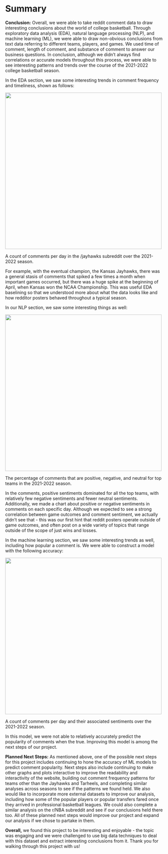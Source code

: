 # Summary

**Conclusion:** Overall, we were able to take reddit comment data to draw interesting conclusions about the world of college basketball. Through exploratory data analysis (EDA), natural language processing (NLP), and machine learning (ML), we were able to draw non-obvious conclusions from text data referring to different teams, players, and games. We used time of comment, length of comment, and substance of comment to answer our business questions. In conclusion, although we didn’t always find correlations or accurate models throughout this process, we were able to see interesting patterns and trends over the course of the 2021-2022 college basketball season.

In the EDA section, we saw some interesting trends in comment frequency and timeliness, shown as follows:

::: {#fig-table1 layout-nrow=1}

![](../data/plots/comment_count_kansas.png){fig-align="center" width="500"}

A count of comments per day in the /jayhawks subreddit over the 2021-2022 season.
:::

For example, with the eventual champion, the Kansas Jayhawks, there was a general stasis of comments that spiked a few times a month when important games occurred, but there was a huge spike at the beginning of April, when Kansas won the NCAA Championship. This was useful EDA baselining so that we understood more about what the data looks like and how redditor posters behaved throughout a typical season.

In our NLP section, we saw some interesting things as well:

::: {#fig-table2 layout-nrow=1}

![](../data/plots/sentiment_distribution_for_each_team_in_comments.png){fig-align="center" width="500"}

The percentage of comments that are positive, negative, and neutral for top teams in the 2021-2022 season.
:::

In the comments, positive sentiments dominated for all the top teams, with relatively few negative sentiments and fewer neutral sentiments. Additionally, we made a chart about positive or negative sentiments in comments on each specific day. Although we expected to see a strong correlation between game outcomes and comment sentiment, we actually didn’t see that - this was our first hint that reddit posters operate outside of game outcomes, and often post on a wide variety of topics that range outside of the scope of just wins and losses.

In the machine learning section, we saw some interesting trends as well, including how popular a comment is. We were able to construct a model with the following accuracy:

::: {#fig-table3 layout-nrow=1}

![](../data/plots/ml_q1_complexmodel_plot.png){fig-align="center" width="500"}

A count of comments per day and their associated sentiments over the 2021-2022 season.
:::

In this model, we were not able to relatively accurately predict the popularity of comments when the true. Improving this model is among the next steps of our project.

**Planned Next Steps:** As mentioned above, one of the possible next steps for this project includes continuing to hone the accuracy of ML models to predict comment popularity. Next steps also include continuing to make other graphs and plots interactive to improve the readability and interactivity of the website, building out comment frequency patterns for teams other than the Jayhawks and Tarheels, and completing similar analyses across seasons to see if the patterns we found held. We also would like to incorporate more external datasets to improve our analysis, including how some of the popular players or popular transfers fared once they arrived in professional basketball leagues. We could also complete a similar analysis on the r/NBA subreddit and see if our conclusions held there too. All of these planned next steps would improve our project and expand our analysis if we chose to partake in them.

**Overall,** we found this project to be interesting and enjoyable - the topic was engaging and we were challenged to use big data techniques to deal with this dataset and extract interesting conclusions from it. Thank you for walking through this project with us!
